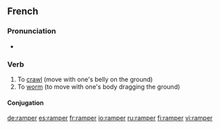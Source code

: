 ==French==

===Pronunciation===
* {{audio|Fr-ramper.ogg|Audio}}

===Verb===
{{infl|fr|verb}}

# To [[crawl]] (move with one's belly on the ground)
# To [[worm]] (to move with one's body dragging the ground)

====Conjugation====
{{fr-conj-er|ramp|avoir}}
{{tbot entry|French|worm|2007|November}}

[[de:ramper]]
[[es:ramper]]
[[fr:ramper]]
[[io:ramper]]
[[ru:ramper]]
[[fi:ramper]]
[[vi:ramper]]